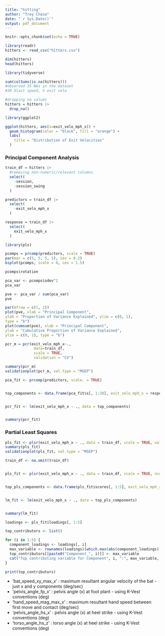 ```yaml
---
title: "hitting"
author: "Trey Chase"
date: "`r Sys.Date()`"
output: pdf_document
---
```


```r
knitr::opts_chunk$set(echo = TRUE)
```

```r
library(readr)
hitters <- read_csv("hitters.csv")
```

```r
dim(hitters)
head(hitters)
```

```r
library(tidyverse)

sum(colSums(is.na(hitters)))
#observed 35 NAs in the dataset
#30 blast speed, 5 exit velo

#dropping na values
hitters = hitters |>
  drop_na()
```

```r
library(ggplot2)

ggplot(hitters, aes(x=exit_velo_mph_x)) + 
  geom_histogram(color = "black", fill = "orange") +
  labs(
    title = "Distribution of Exit Velocities"
  )
```

### Principal Component Analysis

```r
train_df = hitters |>
  #removing non-numeric/relevant columns
  select(
    -session,
    -session_swing
  )

predictors = train_df |>
  select(
    -exit_velo_mph_x
  )

response = train_df |>
  select(
    exit_velo_mph_x
  )
```

```r
library(pls)

pcomps = prcomp(predictors, scale = TRUE)
par(mar = c(5, 5, 5, 5), cex = 0.2)  
biplot(pcomps, scale = 0, cex = 1.5)
```

```r
pcomps$rotation
```

```r
pca_var <- pcomps$sdev^2
pca_var
```

```r
pve <- pca_var / sum(pca_var)
pve
```

```r
par(mfrow = c(1, 2))
plot(pve, xlab = "Principal Component",
ylab = "Proportion of Variance Explained", ylim = c(0, 1),
type = "b")
plot(cumsum(pve), xlab = "Principal Component",
ylab = "Cumulative Proportion of Variance Explained",
ylim = c(0, 1), type = "b")
```

```r
pcr_m = pcr(exit_velo_mph_x~.,
             data=train_df,
             scale = TRUE,
             validation = "CV")

summary(pcr_m)
validationplot(pcr_m, val.type = "MSEP")
```

```r
pca_fit <- prcomp(predictors, scale. = TRUE)


top_components <- data.frame(pca_fit$x[, 1:20], exit_velo_mph_x = response)


pcr_fit <- lm(exit_velo_mph_x ~ ., data = top_components)


summary(pcr_fit)
```

### Partial Least Squares

```r
pls_fit <- plsr(exit_velo_mph_x ~ ., data = train_df, scale = TRUE, validation = "CV")
summary(pls_fit)
validationplot(pls_fit, val.type = "MSEP")
```

```r
train_df <- na.omit(train_df)


pls_fit <- plsr(exit_velo_mph_x ~ ., data = train_df, scale = TRUE, ncomp = 5)


top_pls_components <- data.frame(pls_fit$scores[, 1:5], exit_velo_mph_x = train_df$exit_velo_mph_x)


lm_fit <- lm(exit_velo_mph_x ~ ., data = top_pls_components)


summary(lm_fit)
```

```r
loadings <- pls_fit$loadings[, 1:5]

top_contributors <- list()

for (i in 1:5) {
  component_loadings <- loadings[, i]
  max_variable <- rownames(loadings)[which.max(abs(component_loadings))]
  top_contributors[[paste0("Component_", i)]] <- max_variable
  cat("Top contributing variable for Component", i, ":", max_variable, "\n")
}

print(top_contributors)

```
* 'bat_speed_xy_max_x' : maximum resultant angular velocity of the bat - just x and y components (deg/sec) 
* 'pelvis_angle_fp_x' : pelvis angle (x) at foot plant - using K-Vest conventions (deg)
* 'hand_speed_mag_max_x' : maximum resultant hand speed between first move and contact (deg/sec) 
* 'pelvis_angle_hs_x' : pelvis angle (x) at heel strike - using K-Vest conventions (deg)
* 'torso_angle_hs_z' : torso angle (x) at heel strike - using K-Vest conventions (deg)

